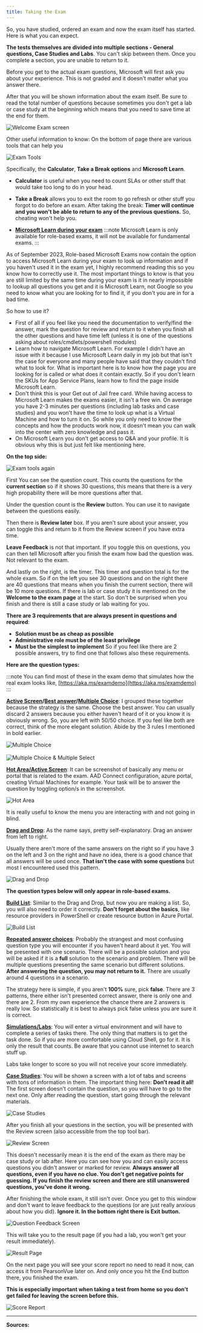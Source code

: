 ```yaml
---
title: Taking the Exam
---
```



So, you have studied, ordered an exam and now the exam itself has started. Here is what you can expect.

**The tests themselves are divided into multiple sections - General questions, Case Studies and Labs**. You can't skip between them. Once you complete a section, you are unable to return to it.

Before you get to the actual exam questions, Microsoft will first ask you about your experience. This is not graded and it doesn't matter what you answer there.

After that you will be shown information about the exam itself. Be sure to read the total number of questions because sometimes you don't get a lab or case study at the beginning which means that you need to save time at the end for them.

<img src="/welcomeexamscreen.webp" alt="Welcome Exam screen"/>

Other useful information to know: On the bottom of page there are various tools that can help you

<img src="/examtools.png" alt="Exam Tools"/>

Specifically, the **Calculator**, **Take a Break options** and **Microsoft Learn**.

- **Calculator** is useful when you need to count SLAs or other stuff that would take too long to do in your head.

- **Take a Break** allows you to exit the room to go refresh or other stuff you forgot to do before an exam. After taking the break: **Timer will continue and you won't be able to return to any of the previous questions.** So, cheating won't help you.

- [**Microsoft Learn during your exam**](https://learn.microsoft.com)
:::note
Microsoft Learn is only available for role-based exams, it will not be available for fundamental exams.
:::

As of September 2023, Role-based Microsoft Exams now contain the option to access Microsoft Learn during your exam to look up information and if you haven't used it in the exam yet, I highly recommend reading this so you know how to correctly use it. The most important things to know is that you are still limited by the same time during your exam is it in nearly impossible to lookup all questions you get and it is Microsoft Learn, not Google so you need to know what you are looking for to find it, if you don't you are in for a bad time. 

So how to use it?

- First of all if you feel like you need the documentation to verify/find the answer, mark the question for review and return to it when you finish all the other questions and have time left (unless it is one of the questions asking about roles/cmdlets/powershell modules)
- Learn how to navigate Microsoft Learn. For example I didn't have an issue with it because I use Microsoft Learn daily in my job but that isn't the case for everyone and many people have said that they couldn't find what to look for. What is important here is to know how the page you are looking for is called or what does it contain exactly. So if you don't learn the SKUs for App Service Plans, learn how to find the page inside Microsoft Learn.
- Don't think this is your Get out of Jail free card. While having access to Microsoft Learn makes the exams easier, it isn't a free win. On average you have 2-3 minutes per questions (including lab tasks and case studies) and you won't have the time to look up what is a Virtual Machine and how to turn it on. So while you only need to know the concepts and how the products work now, it doesn't mean you can walk into the center with zero knowledge and pass it.
- On Microsoft Learn you don't get access to Q&A and your profile. It is obvious why this is but just felt like mentioning here.

**On the top side:**

<img src="/examtools2.png" alt="Exam tools again"/>

First You can see the question count. This counts the questions for the **current section** so if it shows 30 questions, this means that there is a very high propability there will be more questions after that.

Under the question count is the **Review** button. You can use it to navigate between the questions easily.

Then there is **Review later** box. If you aren't sure about your answer, you can toggle this and return to it from the Review screen if you have extra time.

**Leave Feedback** is not that important. If you toggle this on questions, you can then tell Microsoft after you finish the exam how bad the question was. Not relevant to the exam.

And lastly on the right, is the timer. This timer and question total is for the whole exam. So if on the left you see 30 questions and on the right there are 40 questions that means when you finish the current section, there will be 10 more questions. If there is lab or case study it is  mentioned on the **Welcome to the exam page** at the start. So don't be surprised when you finish and there is still a case study or lab waiting for you.

**There are 3 requirements that are always present in questions and required**:

* **Solution must be as cheap as possible**
* **Administrative role must be of the least privilege**
* **Must be the simplest to implement**
So if you feel like there are 2 possible answers, try to find one that follows also these requirements.

**Here are the question types:**

:::note
 You can find most of these in the exam demo that simulates how the real exam looks like, [https://aka.ms/examdemo](https://aka.ms/examdemo)
:::

[**Active Screen**](https://learn.microsoft.com/en-us/certifications/exam-duration-question-types#active-screen-044)**/**[**Best answer**](https://learn.microsoft.com/en-us/certifications/exam-duration-question-types#best-answer-020)**/**[**Multiple Choice**](https://learn.microsoft.com/en-us/certifications/exam-duration-question-types#multiple-choice-037): I grouped these together because the strategy is the same. Choose the best answer. You can usually discard 2 answers because you either haven't heard of it or you know it is obviously wrong. So, you are left with 50/50 choice. If you feel like both are correct, think of the more elegant solution. Abide by the 3 rules I mentioned in bold earlier.

<img src="/multiplechoice.webp" alt="Multiple Choice"/>
<br></br>
<img src="/multiplechoicemultipleselect.webp" alt="Multiple Choice & Multiple Select"/>

[**Hot Area/Active Screen**](https://learn.microsoft.com/en-us/certifications/exam-duration-question-types#hot-area-017): It can be screenshot of basically any menu or portal that is related to the exam. AAD Connect configuration, azure portal, creating Virtual Machines for example. Your task will be to answer the question by toggling option/s in the screenshot. 

<img src="/hotarea.webp" alt="Hot Area"/>

It is really useful to know the menu you are interacting with and not going in blind.

[**Drag and Drop**](https://learn.microsoft.com/en-us/certifications/exam-duration-question-types#drag-and-drop-037): As the name says, pretty self-explanatory. Drag an answer from left to right.

Usually there aren't more of the same answers on the right so if you have 3 on the left and 3 on the right and have no idea, there is a good chance that all answers will be used once.  **That isn't the case with some questions** but most I encountered used this pattern.

<img src="/draganddrop.webp" alt="Drag and Drop"/>

**The question types below will only appear in role-based exams.**

[**Build List**](https://learn.microsoft.com/en-us/certifications/exam-duration-question-types#build-list-045): Similar to the Drag and Drop, but now you are making a list. So, you will also need to order it correctly. **Don't forget about the basics**, like resource providers in PowerShell or create resource button in Azure Portal.

<img src="/buildlist.webp" alt="Build List"/>

[**Repeated answer choices**](https://learn.microsoft.com/en-us/certifications/exam-duration-question-types#repeated-answer-choices-020): Probably the strangest and most confusing question type you will encounter if you haven't heard about it yet. You will be presented with one scenario. There will be a possible solution and you will be asked if it is a **full** solution to the scenario and problem. There will be multiple questions presenting the same scenario but different solutions. **After answering the question, you may not return to it.** There are usually around 4 questions in a scenario.

The strategy here is simple, if you aren't **100%** sure, pick **false**. There are 3 patterns, there either isn't presented correct answer, there is only one and there are 2. From my own experience the chance there are 2 answers is really low. So statistically it is best to always pick false unless you are sure it is correct.

[**Simulations/Labs**](https://learn.microsoft.com/en-us/certifications/exam-duration-question-types#labs-258): You will enter a virtual environment and will have to complete a series of tasks there. The only thing that matters is to get the task done. So if you are more comfortable using Cloud Shell, go for it. It is only the result that counts. Be aware that you cannot use internet to search stuff up. 

Labs take longer to score so you will not receive your score immediately.

[**Case Studies**](https://learn.microsoft.com/en-us/certifications/exam-duration-question-types#case-studies-113): You will be shown a screen with a lot of tabs and screens with tons of information in them. The important thing here: **Don't read it all!**  The first screen doesn't contain the question, so you will have to go to the next one. Only after reading the question, start going through the relevant materials.

<img src="/casestudies.webp" alt="Case Studies"/>

After you finish all your questions in the section, you will be presented with the Review screen (also accessible from the top tool bar).

<img src="/reviewscreen.webp" alt="Review Screen"/>

This doesn't necessarily mean it is the end of the exam as there may be case study or lab after. Here you can see how you and can easily access questions you didn't answer or marked for review. **Always answer all questions, even if you have no clue. You don't get negative points for guessing. If you finish the review screen and there are still unanswered questions, you've done it wrong.**

After finishing the whole exam, it still isn't over. Once you get to this window and don't want to leave feedback to the questions (or are just really anxious about how you did). **Ignore it. In the bottom right there is Exit button.**

<img src="/questionfeedbackscreen.webp" alt="Question Feedback Screen"/>

This will take you to the result page (if you had a lab, you won't get your result immediately).

<img src="/resultscreen.webp" alt="Result Page"/>

On the next page you will see your score report no need to read it now, can access it from PearsonVue later on. And only once you hit the End button there, you finished the exam.

**This is especially important when taking a test from home so you don't get failed for leaving the screen before this.**

<img src="/scorereport.webp" alt="Score Report"/>

---


**Sources:**
  <LinkCard title="Prepare for an exam | Microsoft Learn" href="https://learn.microsoft.com/en-us/certifications/prepare-exam"/>
  <LinkCard title="Microsoft Learn for Exams | Techcommunity" href="https://techcommunity.microsoft.com/t5/microsoft-learn-blog/introducing-a-new-resource-for-all-role-based-microsoft/ba-p/3500870"/>
  <LinkCard title="How to use Microsoft Learn during the exam | Microsoft Video" href="https://www.microsoft.com/videoplayer/embed/RW1a0L5"/>

